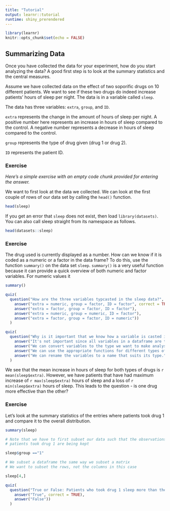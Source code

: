 ```yaml
---
title: "Tutorial"
output: learnr::tutorial
runtime: shiny_prerendered
---
```


```r
library(learnr)
knitr::opts_chunk$set(echo = FALSE)
```

## Summarizing Data

Once you have collected the data for your experiment, how do you start
analyzing the data? A good first step is to look at the summary statistics
and the central measures. 

Assume we have collected data on the effect of two soporific drugs on 10
different patients. We want to see if these two drugs do indeed increase
patients' hours of sleep per night. The data is in a variable called `sleep`.

The data has three variables: `extra`, `group`, and `ID`. 

`extra` represents
the change in the amount of hours of sleep per night. A positive number here
represents an increase in hours of sleep compared to the control. A negative 
number represents a decrease in hours of sleep compared to the control. 

`group` represents the type of drug given (drug 1 or drug 2).

`ID` represents the patient ID. 

### Exercise 

*Here's a simple exercise with an empty code chunk provided for entering the answer.*

We want to first look at the data we collected. We can look at the
first couple of rows of our data set by calling the `head()` function. 

```r
head(sleep)
```

If you get an error that `sleep` does not exist, then load 
`library(datasets)`. You can also call sleep straight from its namespace as 
follows.

```r
head(datasets::sleep)
```

### Exercise

The drug used is currently displayed as a number. How can we know if it is
coded as a numeric or a factor in the data frame? To do this, use
the function `summary()` on the data set `sleep`. `summary()` is a very
useful function because it can provide a quick overview of both
numeric and factor variables. For numeric values it 

```r
summary()
```

```r
quiz(
  question("How are the three variables typcasted in the sleep data?",
    answer("extra = numeric, group = factor, ID = factor", correct = TRUE),
    answer("extra = factor, group = factor, ID = factor"),
    answer("extra = numeric, group = numeric, ID = factor"),
    answer("extra = factor, group = factor, ID = numeric"))
  )
```

```r
quiz(
  question("Why is it important that we know how a variable is casted in the dataframe?",
    answer("It's not important since all variables in a dataframe are the same type."),
    answer("We can convert variables to the type we want to make analysis easier.", correct = TRUE),
    answer("We can use the appropriate functions for different types of variables.", correct = TRUE),
    answer("We can rename the variables to a name that suits its type."))
  )
```

We see that the mean increase in hours of sleep for both types of drugs is
`r mean(sleep$extra)`. However, we have patients that have had maximum
increase of `r max(sleep$extra)` hours of sleep and a loss of 
`r min(sleep$extra)` hours of sleep. This leads to the question - is 
one drug more effective than the other?

### Exercise 

Let's look at the summary statistics of the entries where patients took drug 1 
and compare it to the overall distribution. 

```r
summary(sleep)
```

```r
# Note that we have to first subset our data such that the observations where the
# patients took drug 1 are being kept 

sleep$group =="1"

# We subset a dataframe the same way we subset a matrix
# We want to subset the rows, not the columns in this case

sleep[4,]
```

```r
quiz(
  question("True or False: Patients who took drug 1 sleep more than the control.",
    answer("True", correct = TRUE),
    answer("False"))
  )
```

